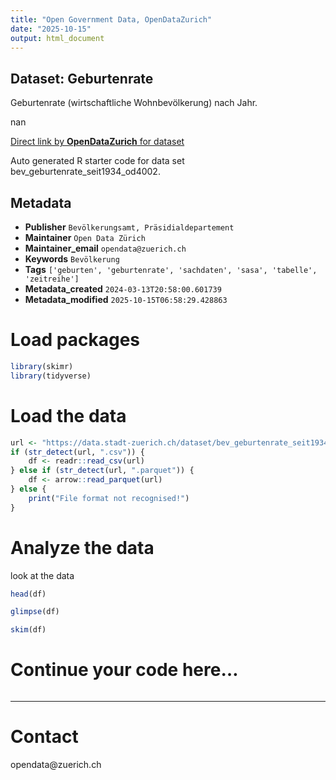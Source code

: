 ```yaml
---
title: "Open Government Data, OpenDataZurich"
date: "2025-10-15"
output: html_document
---
```


## Dataset: Geburtenrate


Geburtenrate (wirtschaftliche Wohnbevölkerung) nach Jahr.


nan

[Direct link by **OpenDataZurich** for dataset](https://data.stadt-zuerich.ch/dataset/bev_geburtenrate_seit1934_od4002)

Auto generated R starter code for data set bev_geburtenrate_seit1934_od4002.

## Metadata

- **Publisher** `Bevölkerungsamt, Präsidialdepartement`
- **Maintainer** `Open Data Zürich`
- **Maintainer_email** `opendata@zuerich.ch`
- **Keywords** `Bevölk­erung`
- **Tags** `['geburten', 'geburtenrate', 'sachdaten', 'sasa', 'tabelle', 'zeitreihe']`
- **Metadata_created** `2024-03-13T20:58:00.601739`
- **Metadata_modified** `2025-10-15T06:58:29.428863`


# Load packages

```r
library(skimr)
library(tidyverse)
```

# Load the data

```r
url <- "https://data.stadt-zuerich.ch/dataset/bev_geburtenrate_seit1934_od4002/download/BEV400OD4002.csv"
if (str_detect(url, ".csv")) {
    df <- readr::read_csv(url)
} else if (str_detect(url, ".parquet")) {
    df <- arrow::read_parquet(url)
} else {
    print("File format not recognised!")
}
```

# Analyze the data

look at the data
```r
head(df)
```

```r
glimpse(df)
```

```r
skim(df)
```

# Continue your code here...

```r

```

------------------------------------------------------------------------

# Contact

opendata@zuerich.ch
